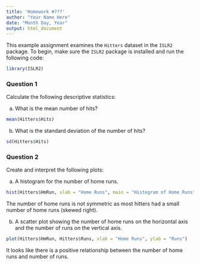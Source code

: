 ---
title: 'Homework #???'
author: "Your Name Here"
date: "Month Day, Year"
output: html_document
---

This example assignment examines the `Hitters` dataset in the `ISLR2` package.  To begin, make sure the `ISLR2` package is installed and run the following code:
```{r}
library(ISLR2)
```

### Question 1
Calculate the following descriptive statistics:

a) What is the mean number of hits?
```{r}
mean(Hitters$Hits)
```

b) What is the standard deviation of the number of hits?
```{r}
sd(Hitters$Hits)
```


### Question 2
Create and interpret the following plots:

a) A histogram for the number of home runs.
```{r, fig.height = 3, fig.width = 3, fig.align = "center"}
hist(Hitters$HmRun, xlab = "Home Runs", main = "Histogram of Home Runs")
```

The number of home runs is not symmetric as most hitters had a small number of home runs (skewed right).

b) A scatter plot showing the number of home runs on the horizontal axis and the number of runs on the vertical axis.
```{r, fig.height = 3, fig.width = 3, fig.align = "center"}
plot(Hitters$HmRun, Hitters$Runs, xlab = "Home Runs", ylab = "Runs")
```

It looks like there is a positive relationship between the number of home runs and number of runs.
